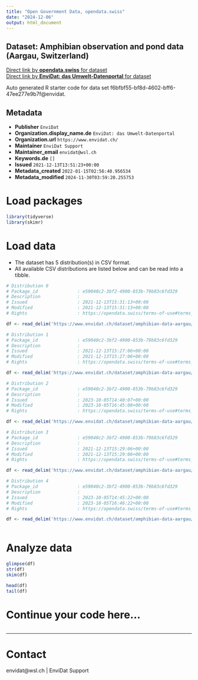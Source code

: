 ```yaml
---
title: "Open Government Data, opendata.swiss"
date: "2024-12-06"
output: html_document
---
```


## Dataset: Amphibian observation and pond data (Aargau, Switzerland)



[Direct link by **opendata.swiss** for dataset](https://opendata.swiss/de/dataset/amphibian-observation-and-pond-data-aargau-switzerland)<br>
[Direct link by **EnviDat: das Umwelt-Datenportal** for dataset](https://www.envidat.ch/#/metadata/amphibian-data-aargau)

Auto generated R starter code for data set f6bfbf55-bf8d-4602-bff6-47ee277e9b7f@envidat.

## Metadata

- **Publisher** `EnviDat`
- **Organization.display_name.de** `EnviDat: das Umwelt-Datenportal`
- **Organization.url** `https://www.envidat.ch/`
- **Maintainer** `EnviDat Support`
- **Maintainer_email** `envidat@wsl.ch`
- **Keywords.de** `[]`
- **Issued** `2021-12-13T13:51:23+00:00`
- **Metadata_created** `2022-01-15T02:56:40.956534`
- **Metadata_modified** `2024-11-30T03:59:20.255753`


# Load packages

```r

library(tidyverse)
library(skimr)

```

# Load data

-   The dataset has 5 distribution(s) in CSV format.
-   All available CSV distributions are listed below and can be read into a tibble.

```r

# Distribution 0
# Package_id               : e59040c2-3bf2-4900-853b-79b83c6fd329
# Description              : 
# Issued                   : 2021-12-13T15:31:13+00:00
# Modified                 : 2021-12-13T15:31:13+00:00
# Rights                   : https://opendata.swiss/terms-of-use#terms_by

df <- read_delim('https://www.envidat.ch/dataset/amphibian-data-aargau/resource/2bfcece3-c25b-4dd9-a059-1b60f8d1c738')

# Distribution 1
# Package_id               : e59040c2-3bf2-4900-853b-79b83c6fd329
# Description              : 
# Issued                   : 2021-12-13T15:27:06+00:00
# Modified                 : 2021-12-13T15:27:06+00:00
# Rights                   : https://opendata.swiss/terms-of-use#terms_by

df <- read_delim('https://www.envidat.ch/dataset/amphibian-data-aargau/resource/3c9f85f8-6c9b-4532-9038-b027927b1aac')

# Distribution 2
# Package_id               : e59040c2-3bf2-4900-853b-79b83c6fd329
# Description              : 
# Issued                   : 2023-10-05T14:40:07+00:00
# Modified                 : 2023-10-05T16:45:08+00:00
# Rights                   : https://opendata.swiss/terms-of-use#terms_by

df <- read_delim('https://www.envidat.ch/dataset/amphibian-data-aargau/resource/643685b3-940c-44ff-a703-dfd01f6496da')

# Distribution 3
# Package_id               : e59040c2-3bf2-4900-853b-79b83c6fd329
# Description              : 
# Issued                   : 2021-12-13T15:29:06+00:00
# Modified                 : 2021-12-13T15:29:06+00:00
# Rights                   : https://opendata.swiss/terms-of-use#terms_by

df <- read_delim('https://www.envidat.ch/dataset/amphibian-data-aargau/resource/e16a1c32-0953-44d3-bcf4-835b6ac9b0ac')

# Distribution 4
# Package_id               : e59040c2-3bf2-4900-853b-79b83c6fd329
# Description              : 
# Issued                   : 2023-10-05T14:45:22+00:00
# Modified                 : 2023-10-05T16:46:22+00:00
# Rights                   : https://opendata.swiss/terms-of-use#terms_by

df <- read_delim('https://www.envidat.ch/dataset/amphibian-data-aargau/resource/6b907363-02d8-4cfa-8b0f-36ab945866f8')



```

# Analyze data

```r

glimpse(df)
str(df)
skim(df)

head(df)
tail(df)

```

# Continue your code here...

```r

```

------------------------------------------------------------------------

# Contact

envidat@wsl.ch | EnviDat Support
